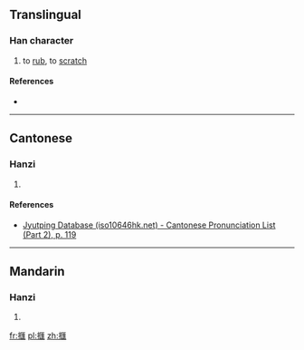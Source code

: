 {{also|㧟}}
==Translingual==

===Han character===
{{Han char|rn=64|rad=手|as=13|sn=16|four=|canj=手尸水土 (QSEG), X手尸水土 (XQSEG)|ids=⿰[[扌]][[匯]]}}

# to [[rub]], to [[scratch]]

====References====
* {{Han ref|kx=0458.320|dkj=12823|dj=0807.190|hdz=31967.090|uh=64D3|ud=25811}}

----

==Cantonese==

===Hanzi===
{{yue-hanzi|jyut=[[kwaai5]]|y=kwaai5}}

# {{defn|lang=yue|sort=手13}}

====References====
*[http://www.iso10646hk.net/jp/document/download.jsp Jyutping Database (iso10646hk.net) - Cantonese Pronunciation List (Part 2), p. 119]

----

==Mandarin==

===Hanzi===
{{cmn-hanzi|sim=㧟|pin=[[kuǎi]] ([[kuai3]])|wg=k'uai<sup>3</sup>}}

# {{defn|lang=cmn|sort=手13}}

[[fr:擓]]
[[pl:擓]]
[[zh:擓]]